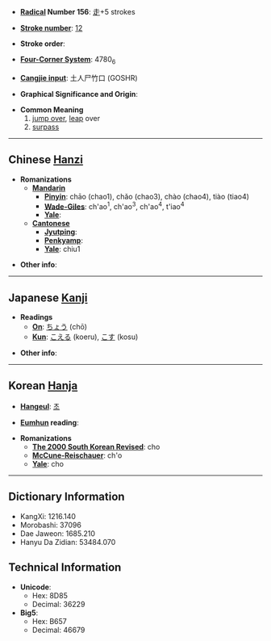 * '''[[Wiktionary:Chinese radical index| Radical]] Number 156''': [[Wiktionary:Chinese radical index 走|走]]+5 strokes

* '''[[Wiktionary:Chinese total strokes index|Stroke number]]''': [[Wiktionary:Chinese total strokes index 12|12]]

* '''Stroke order''': 

* '''[[Wiktionary:Chinese four corner index|Four-Corner System]]''': 4780<sub>6</sub>

* '''[[Wiktionary:Chinese Cangjie index|Cangjie input]]''': 土人尸竹口 (GOSHR)

* '''Graphical Significance and Origin''': 

* '''Common Meaning'''
*#[[jump over]], [[leap]] over
*# [[surpass]]

----

== Chinese [[Hanzi]] ==

* '''Romanizations'''
** '''[[Mandarin]]'''
*** '''[[Pinyin]]''': chāo (chao1), chǎo (chao3), chào (chao4), tiào (tiao4)
*** '''[[Wade-Giles]]''': ch'ao<sup>1</sup>, ch'ao<sup>3</sup>, ch'ao<sup>4</sup>, t'iao<sup>4</sup>
*** '''[[Yale]]''': 
** '''[[Cantonese]]'''
*** '''[[Jyutping]]''':
*** '''[[Penkyamp]]''': 
*** '''[[Yale]]''': chiu1

* '''Other info''': 

----

== Japanese [[Kanji]] ==

* '''Readings'''
** '''[[On]]''': [[ちょう]] (chō)
** '''[[Kun]]''': [[こえる]] (koeru), [[こす]] (kosu)

* '''Other info''':  

----

== Korean [[Hanja]] ==

* '''[[Hangeul]]''': [[초]]

* '''[[Eumhun]] reading''': 

* '''Romanizations'''
** '''[[The 2000 South Korean Revised Romanization|The 2000 South Korean Revised]]''': cho
** '''[[McCune-Reischauer]]''': ch'o
** '''[[Yale]]''': cho

----

== Dictionary Information ==

* KangXi: 1216.140
* Morobashi: 37096
* Dae Jaweon: 1685.210
* Hanyu Da Zidian: 53484.070

== Technical Information ==

* '''Unicode''':
** Hex: 8D85
** Decimal: 36229
* '''Big5''':
** Hex: B657
** Decimal: 46679